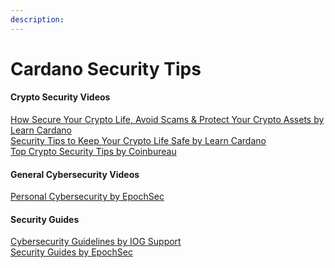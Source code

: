 ```yaml
---
description: 
---
```


# Cardano Security Tips

#### Crypto Security Videos
[How Secure Your Crypto Life, Avoid Scams & Protect Your Crypto Assets by Learn Cardano](https://www.youtube.com/watch?v=W2YeB5clm0k)  
[Security Tips to Keep Your Crypto Life Safe by Learn Cardano](https://youtu.be/W2YeB5clm0k?si=WfDoXWuQyaQOqkTQ)  
[Top Crypto Security Tips by Coinbureau](https://www.youtube.com/watch?v=h6m7psfXxzQ)

#### General Cybersecurity Videos
[Personal Cybersecurity by EpochSec](https://www.youtube.com/watch?v=zvRiub_8rdI)

#### Security Guides
[Cybersecurity Guidelines by IOG Support](https://iohk.zendesk.com/hc/en-us/articles/900005141163-Cybersecurity-guidelines-for-Cardano-users)  
[Security Guides by EpochSec](https://epochsec.io/documents-guides-tips-and-help/)

